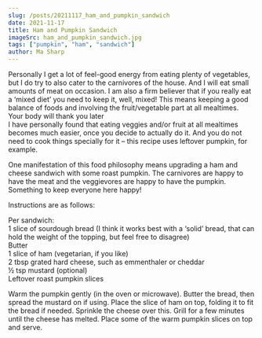 ```yaml
---
slug: /posts/20211117_ham_and_pumpkin_sandwich
date: 2021-11-17
title: Ham and Pumpkin Sandwich
imageSrc: ham_and_pumpkin_sandwich.jpg
tags: ["pumpkin", "ham", "sandwich"]
author: Ma Sharp
---
```



Personally I get a lot of feel-good energy from eating plenty of vegetables, but I do try to also cater to the carnivores of the house. And I will eat small amounts of meat on occasion. I am also a firm believer that if you really eat a ‘mixed diet’ you need to keep it, well, mixed! This means keeping a good balance of foods and involving the fruit/vegetable part at all mealtimes. Your body will thank you later <FaRegSmile />  
I have personally found that eating veggies and/or fruit at all mealtimes becomes much easier, once you decide to actually do it. And you do not need to cook things specially for it – this recipe uses leftover pumpkin, for example. 

One manifestation of this food philosophy means upgrading a ham and cheese sandwich with some roast pumpkin. The carnivores are happy to have the meat and the veggievores are happy to have the pumpkin. Something to keep everyone here happy! 

Instructions are as follows:  

Per sandwich:  
1 slice of sourdough bread (I think it works best with a ‘solid’ bread, that can hold the weight of the topping, but feel free to disagree)  
Butter  
1 slice of ham (vegetarian, if you like)  
2 tbsp grated hard cheese, such as emmenthaler or cheddar  
½ tsp mustard (optional)  
Leftover roast pumpkin slices  

Warm the pumpkin gently (in the oven or microwave). Butter the bread, then spread the mustard on if using. Place the slice of ham on top, folding it to fit the bread if needed. Sprinkle the cheese over this. Grill for a few minutes until the cheese has melted. Place some of the warm pumpkin slices on top and serve.